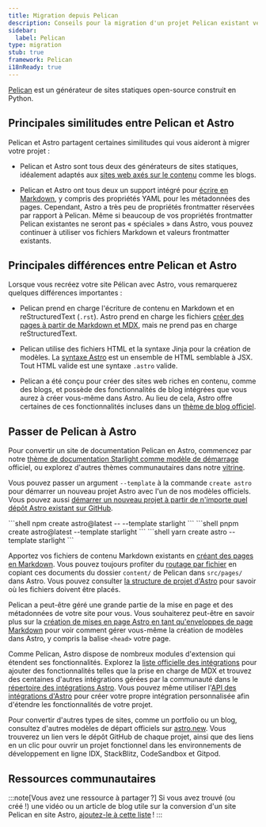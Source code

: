 ```yaml
---
title: Migration depuis Pelican
description: Conseils pour la migration d'un projet Pelican existant vers Astro
sidebar:
  label: Pelican
type: migration
stub: true
framework: Pelican
i18nReady: true
---
```



[Pelican](https://getpelican.com) est un générateur de sites statiques open-source construit en Python.

## Principales similitudes entre Pelican et Astro

Pelican et Astro partagent certaines similitudes qui vous aideront à migrer votre projet :

- Pelican et Astro sont tous deux des générateurs de sites statiques, idéalement adaptés aux [sites web axés sur le contenu](/fr/concepts/why-astro/#axé-sur-le-contenu) comme les blogs.

- Pelican et Astro ont tous deux un support intégré pour [écrire en Markdown](/fr/guides/markdown-content/), y compris des propriétés YAML pour les métadonnées des pages. Cependant, Astro a très peu de propriétés frontmatter réservées par rapport à Pelican. Même si beaucoup de vos propriétés frontmatter Pelican existantes ne seront pas « spéciales » dans Astro, vous pouvez continuer à utiliser vos fichiers Markdown et valeurs frontmatter existants.

## Principales différences entre Pelican et Astro

Lorsque vous recréez votre site Pélican avec Astro, vous remarquerez quelques différences importantes :

- Pelican prend en charge l'écriture de contenu en Markdown et en reStructuredText (`.rst`). Astro prend en charge les fichiers [créer des pages à partir de Markdown et MDX](/fr/guides/markdown-content/), mais ne prend pas en charge reStructuredText.

- Pelican utilise des fichiers HTML et la syntaxe Jinja pour la création de modèles. La [syntaxe Astro](/fr/basics/astro-components/) est un ensemble de HTML semblable à JSX. Tout HTML valide est une syntaxe `.astro` valide.

- Pelican a été conçu pour créer des sites web riches en contenu, comme des blogs, et possède des fonctionnalités de blog intégrées que vous aurez à créer vous-même dans Astro. Au lieu de cela, Astro offre certaines de ces fonctionnalités incluses dans un [thème de blog officiel](https://github.com/withastro/astro/tree/latest/examples/blog).

## Passer de Pelican à Astro

Pour convertir un site de documentation Pelican en Astro, commencez par notre [thème de documentation Starlight comme modèle de démarrage](https://starlight.astro.build) officiel, ou explorez d'autres thèmes communautaires dans notre [vitrine](https://astro.build/themes/).

Vous pouvez passer un argument `--template` à la commande `create astro` pour démarrer un nouveau projet Astro avec l'un de nos modèles officiels. Vous pouvez aussi [démarrer un nouveau projet à partir de n'importe quel dépôt Astro existant sur GitHub](/fr/install-and-setup/#utiliser-un-thème-ou-un-modèle-de-démarrage).

  <PackageManagerTabs>
    <Fragment slot="npm">
    ```shell
    npm create astro@latest -- --template starlight
    ```
    </Fragment>
    <Fragment slot="pnpm">
    ```shell
    pnpm create astro@latest --template starlight
    ```
    </Fragment>
    <Fragment slot="yarn">
    ```shell
    yarn create astro --template starlight
    ```
    </Fragment>
  </PackageManagerTabs>

Apportez vos fichiers de contenu Markdown existants en [créant des pages en Markdown](/fr/guides/markdown-content/). Vous pouvez toujours profiter du [routage par fichier](/fr/guides/routing/) en copiant ces documents du dossier `content/` de Pelican dans `src/pages/` dans Astro. Vous pouvez consulter [la structure de projet d'Astro](/fr/basics/project-structure/) pour savoir où les fichiers doivent être placés.

Pelican a peut-être géré une grande partie de la mise en page et des métadonnées de votre site pour vous. Vous souhaiterez peut-être en savoir plus sur la [création de mises en page Astro en tant qu'enveloppes de page Markdown](/fr/basics/layouts/#mises-en-page-markdown) pour voir comment gérer vous-même la création de modèles dans Astro, y compris la balise `<head>` votre page.

Comme Pelican, Astro dispose de nombreux modules d'extension qui étendent ses fonctionnalités. Explorez la [liste officielle des intégrations](/fr/guides/integrations-guide/) pour ajouter des fonctionnalités telles que la prise en charge de MDX et trouvez des centaines d'autres intégrations gérées par la communauté dans le [répertoire des intégrations Astro](https://astro.build/integrations/). Vous pouvez même utiliser l'[API des intégrations d'Astro](/fr/reference/integrations-reference/) pour créer votre propre intégration personnalisée afin d'étendre les fonctionnalités de votre projet.

Pour convertir d'autres types de sites, comme un portfolio ou un blog, consultez d'autres modèles de départ officiels sur [astro.new](https://astro.new). Vous trouverez un lien vers le dépôt GitHub de chaque projet, ainsi que des liens en un clic pour ouvrir un projet fonctionnel dans les environnements de développement en ligne IDX, StackBlitz, CodeSandbox et Gitpod.

## Ressources communautaires

:::note[Vous avez une ressource à partager ?]
Si vous avez trouvé (ou créé !) une vidéo ou un article de blog utile sur la conversion d'un site Pelican en site Astro, [ajoutez-le à cette liste](https://github.com/withastro/docs/edit/main/src/content/docs/en/guides/migrate-to-astro/from-pelican.mdx) !
:::
